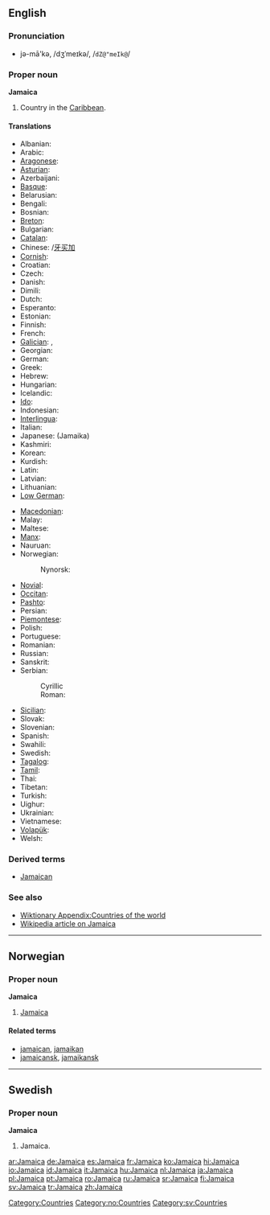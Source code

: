 {{see|jamaica}}
==English==
{{wikipedia}}

===Pronunciation===
* jə-mā'kə, /dʒˈmeɪkə/, /<tt>dZ@"meIk@</tt>/

===Proper noun===
'''Jamaica'''

# Country in the [[Caribbean]].

====Translations====
{{trans-top|island country in the Caribbean}}
* Albanian: {{t|sq|Xhamajka|xs=Albanian}}
* Arabic: {{t-|ar|جامايكا|sc=Arab}}
* [[Aragonese]]: {{t|an|Chamaica|xs=Aragonese}}
* [[Asturian]]: {{t|ast|Xamaica|xs=Asturian}}
* Azerbaijani: {{t|az|Yamayka|xs=Azeri}}
* [[Basque]]: {{t-|eu|Jamaika|xs=Basque}}
* Belarusian: {{t-|be|Ямайка|sc=Cyrl|xs=Belarusian}}
* Bengali: {{t-|bn|জামাইকা|sc=Beng|xs=Bengali}}
* Bosnian: {{t-|bs|Jamajka|f}}
* [[Breton]]: {{t-|br|Jamaika|xs=Breton}}
* Bulgarian: {{t-|bg|Ямайка|sc=Cyrl}}
* [[Catalan]]: {{t-|ca|Jamaica}}
* Chinese: {{t|cmn|牙買加|sc=Hani|xs=Mandarin}}/[[牙买加]]
* [[Cornish]]: {{t|kw|Jamayka|xs=Cornish}}
* Croatian: {{t-|hr|Jamajka}}
* Czech: {{t-|cs|Jamajka}}
* Danish: {{t-|da|Jamaica}}
* Dimili: {{tø|diq|Cameika}}
* Dutch: {{t+|nl|Jamaica}}
* Esperanto: {{t-|eo|Jamajko|xs=Esperanto}}
* Estonian: {{t-|et|Jamaica}}
* Finnish: {{t+|fi|Jamaika}}
* French: {{t+|fr|Jamaïque|f}}
* [[Galician]]: {{t|gl|Xamaica|xs=Galician}}, {{t-|gl|Jamaica|xs=Galician}}
* Georgian: {{t|ka|იამაიკა|xs=Georgian}}
* German: {{t+|de|Jamaika}}
* Greek: {{t+|el|Τζαμάικα|f|sc=Grek}}
* Hebrew: {{t-|he|ג'מייקה|sc=Hebr}}
* Hungarian: {{t+|hu|Jamaica}}
* Icelandic: {{t+|is|Jamaíka}}
* [[Ido]]: {{t+|io|Jamaika|xs=Ido}}
* Indonesian: {{t-|id|Jamaika|xs=Indonesian}}
* [[Interlingua]]: {{t-|ia|Jamaica|xs=Interlingua}}
* Italian: {{t-|it|Giamaica|f}}
* Japanese: {{t-|ja|ジャマイカ|sc=Jpan}} (Jamaika)
* Kashmiri: {{t|ks|जमैका|sc=Deva}}
* Korean: {{t+|ko|자메이카|sc=Hang}}
* Kurdish: {{t|ku|Jamaîka}}
* Latin: {{t|la|Iamaica}}
* Latvian: {{t-|lv|Jamaika|xs=Latvian}}
* Lithuanian: {{t+|lt|Jamaika|xs=Lithuanian}}
* [[Low German]]: {{t-|nds|Jamaika|xs=Low Saxon}}
{{trans-mid}}
* [[Macedonian]]: {{t-|mk|Јамајка|sc=Cyrl|xs=Macedonian}}
* Malay: {{t-|ms|Jamaika|xs=Malay}}
* Maltese: {{t-|mt|Ġammajka|xs=Maltese}}
* [[Manx]]: {{t|gv|Yn Yamaicey|xs=Manx}}
* Nauruan: {{t-|na|Jamaica|xs=Nauruan}}
* Norwegian: {{t-|no|Jamaica}}
*: Nynorsk: {{t-|nn|Jamaica|xs=Nynorsk}}
* [[Novial]]: {{tø|nov|Jamaika|xs=Novial}}
* [[Occitan]]: {{t-|oc|Jamaica|xs=Occitan}}
* [[Pashto]]: {{t|ps|جمايکا|sc=Arab}}
* Persian: {{t|fa|جامائیکا|sc=fa-Arab|xs=Persian}}
* [[Piemontese]]: {{tø|pms|Giamàica|xs=Piemontese}}
* Polish: {{t+|pl|Jamajka}}
* Portuguese: {{t+|pt|Jamaica}}
* Romanian: {{t+|ro|Jamaica|f}}
* Russian: {{t+|ru|Ямайка|sc=Cyrl}}
* Sanskrit: {{t|sa|जमैका|sc=Deva|xs=Sanskrit}}
* Serbian:
*: Cyrillic {{t-|sr|Јамајка|f|sc=Cyrl}}
*: Roman: {{t-|sr|Jamajka|f}}
* [[Sicilian]]: {{t-|scn|Giamaica|xs=Sicilian}}
* Slovak: {{t-|sk|Jamajka}}
* Slovenian: {{t+|sl|Jamajka}}
* Spanish: {{t+|es|Jamaica}}
* Swahili: {{t-|sw|Jamaika|xs=Swahili}}
* Swedish: {{t+|sv|Jamaica}}
* [[Tagalog]]: {{t-|tl|Jamaica|xs=Tagalog}}
* [[Tamil]]: {{t|ta|யமேக்கா|xs=Tamil}}
* Thai: {{t|th|ประเทศจาเมกา|xs=Thai}}
* Tibetan: {{tø|bo|ཡ་མས་ཁ|xs=Tibetan}}
* Turkish: {{t+|tr|Jamaika}}
* Uighur: {{t|ug|يامايكا|sc=Arab|xs=Uyghur}}
* Ukrainian: {{t-|uk|Ямайка|sc=Cyrl|xs=Ukrainian}}
* Vietnamese: {{t-|vi|Jamaica|xs=Vietnamese}}
* [[Volapük]]: {{t|vo|Camekeän|xs=Volapük}}
* Welsh: {{t-|cy|Jamaica|xs=Welsh}}
{{trans-bottom}}

===Derived terms===
* [[Jamaican]]

===See also===
* [[Wiktionary Appendix:Countries of the world]]
* [[w:Jamaica|Wikipedia article on Jamaica]]

[[Category:Countries]]

----

==Norwegian==

===Proper noun===
'''Jamaica'''

# [[#English|Jamaica]]

====Related terms====
* [[jamaican]], [[jamaikan]]
* [[jamaicansk]], [[jamaikansk]]

[[Category:no:Countries]]

----

==Swedish==

===Proper noun===
'''Jamaica'''

# Jamaica.

[[Category:sv:Countries]]

[[ar:Jamaica]]
[[de:Jamaica]]
[[es:Jamaica]]
[[fr:Jamaica]]
[[ko:Jamaica]]
[[hi:Jamaica]]
[[io:Jamaica]]
[[id:Jamaica]]
[[it:Jamaica]]
[[hu:Jamaica]]
[[nl:Jamaica]]
[[ja:Jamaica]]
[[pl:Jamaica]]
[[pt:Jamaica]]
[[ro:Jamaica]]
[[ru:Jamaica]]
[[sr:Jamaica]]
[[fi:Jamaica]]
[[sv:Jamaica]]
[[tr:Jamaica]]
[[zh:Jamaica]]